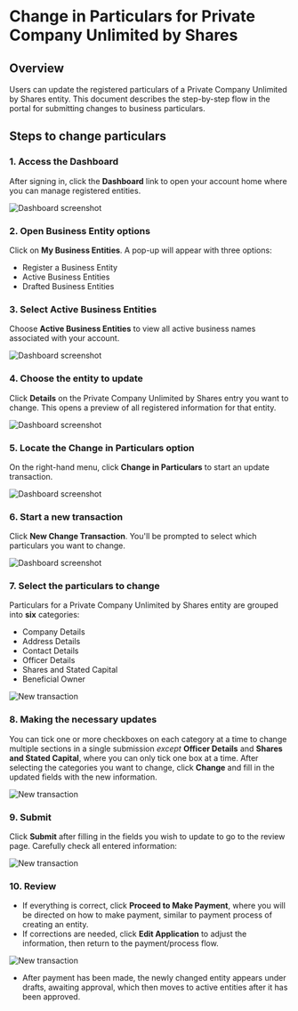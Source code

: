 # Change in Particulars for Private Company Unlimited by Shares

## Overview

Users can update the registered particulars of a Private Company Unlimited by Shares entity. This document describes the step-by-step flow in the portal for submitting changes to business particulars.


## Steps to change particulars

### 1. Access the Dashboard

After signing in, click the **Dashboard** link to open your account home where you can manage registered entities.

![Dashboard screenshot](/change1.png)

### 2. Open Business Entity options

Click on **My Business Entities**. A pop-up will appear with three options:

- Register a Business Entity
- Active Business Entities
- Drafted Business Entities


### 3. Select Active Business Entities

Choose **Active Business Entities** to view all active business names associated with your account.

![Dashboard screenshot](/change2.png)

### 4. Choose the entity to update

Click **Details** on the Private Company Unlimited by Shares entry you want to change. This opens a preview of all registered information for that entity.

![Dashboard screenshot](/privunlimited1.png)

### 5. Locate the **Change in Particulars** option

On the right-hand menu, click **Change in Particulars** to start an update transaction.

![Dashboard screenshot](/privunlimited2.png)

### 6. Start a new transaction

Click **New Change Transaction**. You'll be prompted to select which particulars you want to change.

![Dashboard screenshot](/privunlimited3.png)

### 7. Select the particulars to change

Particulars for a Private Company Unlimited by Shares entity are grouped into **six** categories:

- Company Details
- Address Details
- Contact Details
- Officer Details
- Shares and Stated Capital
- Beneficial Owner

![New transaction](/privunlimited7.png)

### 8. Making the necessary updates

You can tick one or more checkboxes on each category at a time to change multiple sections in a single submission *except* **Officer Details** and **Shares and Stated Capital**, where you can only tick one box at a time.
After selecting the categories you want to change, click **Change** and fill in the updated fields with the new information.

![New transaction](/privunlimited4.png)

### 9. Submit

Click **Submit** after filling in the fields you wish to update to go to the review page. Carefully check all entered information:

![New transaction](/privunlimited5.png)

### 10. Review
- If everything is correct, click **Proceed to Make Payment**, where you will be directed on how to make payment, similar to payment process of creating an entity.
- If corrections are needed, click **Edit Application** to adjust the information, then return to the payment/process flow.

![New transaction](/privunlimited6.png)

- After payment has been made, the newly changed entity appears under drafts, awaiting approval, which then moves to active entities after it has been approved.
